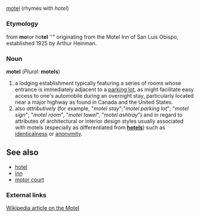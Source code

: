 =={{en}}==
[[motel]] (rhymes with ''hotel'') 
===Etymology===
from '''mo'''tor ho'''tel''' ''" originating from the Motel Inn of San Luis Obispo, established 1925 by Arthur Heinman. 
===Noun===
'''motel''' (''Plural:'' '''motels''')
#a lodging establishment typically featuring a series of rooms whose entrance is immediately adjacent to a [[parking lot]], as might facilitate easy access to one's automobile during an overnight stay, particularly located near a major highway as found in Canada and the United States. 
# also ''attributively'' (for example, "''motel stay''";"''motel parking lot''"; "''motel sign''"; "''motel room''", "''motel towel''", "''motel ashtray''") and in regard to attributes of architectural or interior design styles usually associated with motels (especially as differentiated from '''[[hotel]]s''') such as [[identicalness]] or [[anonymity]].


==See also==
*[[hotel]]
*[[inn]]
*[[motor court]]

===External links===
[[w:Motel|Wikipedia article on the Motel]]